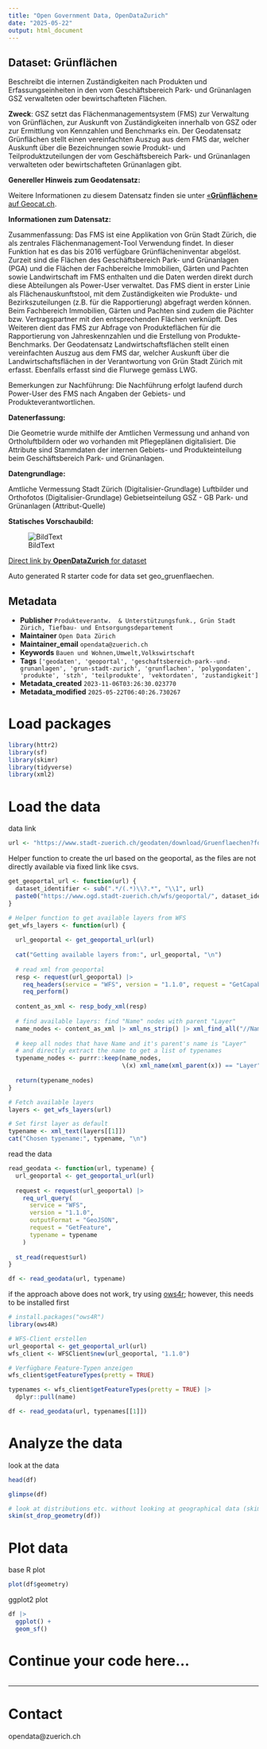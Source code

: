 ```yaml
---
title: "Open Government Data, OpenDataZurich"
date: "2025-05-22"
output: html_document
---
```


## Dataset: Grünflächen

Beschreibt die internen Zuständigkeiten nach Produkten und Erfassungseinheiten in den vom Geschäftsbereich Park- und Grünanlagen GSZ verwalteten oder bewirtschafteten Flächen.

**Zweck**: GSZ setzt das Flächenmanagementsystem (FMS) zur Verwaltung von Grünflächen, zur Auskunft von Zuständigkeiten innerhalb von GSZ oder zur Ermittlung von Kennzahlen und Benchmarks ein.
Der Geodatensatz Grünflächen stellt einen vereinfachten Auszug aus dem FMS dar, welcher Auskunft über die Bezeichnungen sowie Produkt- und Teilproduktzuteilungen der vom Geschäftsbereich Park- und Grünanlagen verwalteten oder bewirtschafteten Grünanlagen gibt.


**Genereller Hinweis zum Geodatensatz:**


Weitere Informationen zu diesem Datensatz finden sie unter [«**Grünflächen»** auf Geocat.ch](https://www.geocat.ch/geonetwork/srv/ger/catalog.search#/metadata/ada865f4-a26b-4000-a4b4-7406ca20e4d0).				
			   

**Informationen zum Datensatz:**

Zusammenfassung:
Das FMS ist eine Applikation von Grün Stadt Zürich, die als zentrales Flächenmanagement-Tool Verwendung findet. In dieser Funktion hat es das bis 2016 verfügbare Grünflächeninventar abgelöst. Zurzeit sind die Flächen des Geschäftsbereich Park- und Grünanlagen (PGA) und die Flächen der Fachbereiche Immobilien, Gärten und Pachten sowie Landwirtschaft im FMS enthalten und die Daten werden direkt durch diese Abteilungen als Power-User verwaltet.  Das FMS dient in erster Linie als Flächenauskunftstool, mit dem Zuständigkeiten wie Produkte- und Bezirkszuteilungen (z.B. für die Rapportierung) abgefragt werden können. Beim Fachbereich Immobilien, Gärten und Pachten sind zudem die Pächter bzw. Vertragspartner mit den entsprechenden Flächen verknüpft. Des Weiteren dient das FMS zur Abfrage von Produkteflächen für die Rapportierung von Jahreskennzahlen und die Erstellung von Produkte-Benchmarks.
Der Geodatensatz Landwirtschaftsflächen stellt einen vereinfachten Auszug aus dem FMS dar, welcher Auskunft über die Landwirtschaftsflächen in der Verantwortung von Grün Stadt Zürich mit erfasst. Ebenfalls erfasst sind die Flurwege gemäss LWG.

Bemerkungen zur Nachführung:
Die Nachführung erfolgt laufend durch Power-User des FMS nach Angaben der Gebiets- und Produkteverantwortlichen.


**Datenerfassung:**

Die Geometrie wurde mithilfe der Amtlichen Vermessung und anhand von Ortholuftbildern oder wo vorhanden mit Pflegeplänen digitalisiert. Die Attribute sind Stammdaten der internen Gebiets- und Produkteinteilung beim Geschäftsbereich Park- und Grünanlagen.

**Datengrundlage:**

Amtliche Vermessung Stadt Zürich (Digitalisier-Grundlage)
Luftbilder und Orthofotos (Digitalisier-Grundlage)
Gebietseinteilung GSZ - GB Park- und Grünanlagen (Attribut-Quelle)

**Statisches Vorschaubild:**

![BildText](https://www.gis.stadt-zuerich.ch/zueriplan_docs/geocat/ada865f4-a26b-4000-a4b4-7406ca20e4d0.png)



[Direct link by **OpenDataZurich** for dataset](https://data.stadt-zuerich.ch/dataset/geo_gruenflaechen)

Auto generated R starter code for data set geo_gruenflaechen.

## Metadata

- **Publisher** `Produkteverantw.  & Unterstützungsfunk., Grün Stadt Zürich, Tiefbau- und Entsorgungsdepartement`
- **Maintainer** `Open Data Zürich`
- **Maintainer_email** `opendata@zuerich.ch`
- **Keywords** `Bauen und Wohnen,Umwelt,​​Volks​­wirt​­schaft`
- **Tags** `['geodaten', 'geoportal', 'geschaftsbereich-park--und-grunanlagen', 'grun-stadt-zurich', 'grunflachen', 'polygondaten', 'produkte', 'stzh', 'teilprodukte', 'vektordaten', 'zustandigkeit']`
- **Metadata_created** `2023-11-06T03:26:30.023770`
- **Metadata_modified** `2025-05-22T06:40:26.730267`


# Load packages

```r
library(httr2)
library(sf)
library(skimr)
library(tidyverse)
library(xml2)
```

# Load the data

data link
```r
url <- "https://www.stadt-zuerich.ch/geodaten/download/Gruenflaechen?format=geojson_link"
```


Helper function to create the url based on the geoportal, as the files are not directly available via fixed link like csvs.
```r
get_geoportal_url <- function(url) {
  dataset_identifier <- sub(".*/(.*)\\?.*", "\\1", url)
  paste0("https://www.ogd.stadt-zuerich.ch/wfs/geoportal/", dataset_identifier)
}
```

```r
# Helper function to get available layers from WFS
get_wfs_layers <- function(url) {
  
  url_geoportal <- get_geoportal_url(url)
  
  cat("Getting available layers from:", url_geoportal, "\n")
  
  # read xml from geoportal
  resp <- request(url_geoportal) |> 
    req_headers(service = "WFS", version = "1.1.0", request = "GetCapabilities") |> 
    req_perform()
  
  content_as_xml <- resp_body_xml(resp)
  
  # find available layers: find "Name" nodes with parent "Layer"
  name_nodes <- content_as_xml |> xml_ns_strip() |> xml_find_all("//Name")
  
  # keep all nodes that have Name and it's parent's name is "Layer"
  # and directly extract the name to get a list of typenames
  typename_nodes <- purrr::keep(name_nodes,
                                \(x) xml_name(xml_parent(x)) == "Layer")
  
  return(typename_nodes)
}

# Fetch available layers
layers <- get_wfs_layers(url)

# Set first layer as default
typename <- xml_text(layers[[1]])
cat("Chosen typename:", typename, "\n")
```

read the data
```r
read_geodata <- function(url, typename) {
  url_geoportal <- get_geoportal_url(url)
  
  request <- request(url_geoportal) |>
    req_url_query(
      service = "WFS",
      version = "1.1.0",
      outputFormat = "GeoJSON",
      request = "GetFeature",
      typename = typename
    )
  
  st_read(request$url)
}

df <- read_geodata(url, typename)
```

if the approach above does not work, try using [ows4r](https://eblondel.github.io/ows4R/); however, this needs to be installed first
```r
# install.packages("ows4R")
library(ows4R)

# WFS-Client erstellen
url_geoportal <- get_geoportal_url(url)
wfs_client <- WFSClient$new(url_geoportal, "1.1.0")

# Verfügbare Feature-Typen anzeigen
wfs_client$getFeatureTypes(pretty = TRUE)

typenames <- wfs_client$getFeatureTypes(pretty = TRUE) |> 
  dplyr::pull(name)

df <- read_geodata(url, typenames[[1]])
```

# Analyze the data

look at the data
```r
head(df)
```

```r
glimpse(df)
```

```r
# look at distributions etc. without looking at geographical data (skim cannot deal with geometries)
skim(st_drop_geometry(df))
```

# Plot data

base R plot
```r
plot(df$geometry)
```

ggplot2 plot
```r
df |>
  ggplot() +
  geom_sf()
```

# Continue your code here...

```r

```

------------------------------------------------------------------------

# Contact

opendata@zuerich.ch
